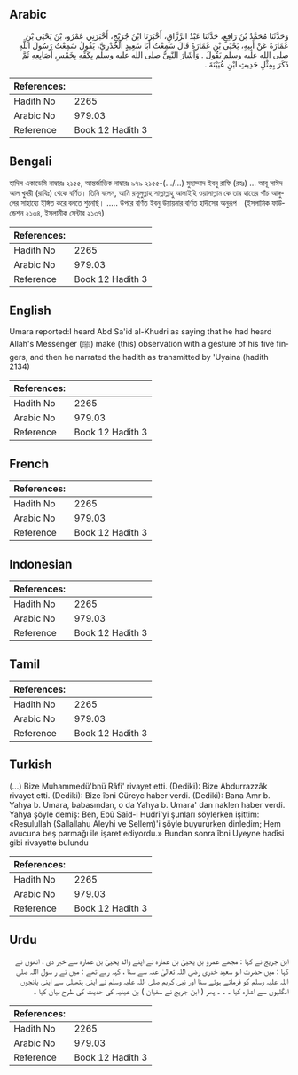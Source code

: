 ## Arabic


<div dir="rtl" lang="ar" style={{fontSize:'larger',backgroundColor:'#f8f9fa',padding:20}}>
وَحَدَّثَنَا مُحَمَّدُ بْنُ رَافِعٍ، حَدَّثَنَا عَبْدُ الرَّزَّاقِ، أَخْبَرَنَا ابْنُ جُرَيْجٍ، أَخْبَرَنِي عَمْرُو، بْنُ يَحْيَى بْنِ عُمَارَةَ عَنْ أَبِيهِ، يَحْيَى بْنِ عُمَارَةَ قَالَ سَمِعْتُ أَبَا سَعِيدٍ الْخُدْرِيَّ، يَقُولُ سَمِعْتُ رَسُولَ اللَّهِ صلى الله عليه وسلم يَقُولُ ‏.‏ وَأَشَارَ النَّبِيُّ صلى الله عليه وسلم بِكَفِّهِ بِخَمْسِ أَصَابِعِهِ ثُمَّ ذَكَرَ بِمِثْلِ حَدِيثِ ابْنِ عُيَيْنَةَ ‏.‏
</div>
<div style={{backgroundColor:'#f8f9fa',padding:20, marginBottom: 10}}><table> <thead> <tr> <th>References:</th> <th></th> </tr> </thead> <tbody><tr><td>Hadith No</td><td>2265</td></tr><tr><td>Arabic No</td><td>979.03</td></tr><tr><td>Reference</td><td>Book 12 Hadith 3</td></tr></tbody></table></div>

## Bengali


<div dir="ltr" lang="bn" style={{fontSize:'larger',backgroundColor:'#f8f9fa',padding:20}}>
হাদিস একাডেমি নাম্বারঃ ২১৫৫, আন্তর্জাতিক নাম্বারঃ ৯৭৯ ২১৫৫-(.../...) মুহাম্মাদ ইবনু রাফি (রহঃ) ... আবূ সাঈদ আল খুদরী (রাযিঃ) থেকে বর্ণিত। তিনি বলেন, আমি রসূলুল্লাহ সাল্লাল্লাহু আলাইহি ওয়াসাল্লাম কে তার হাতের পাঁচ আঙ্গুলের সাহায্যে ইঙ্গিত করে বলতে শুনেছি। ..... উপরে বর্ণিত ইবনু উয়ায়নার বর্ণিত হাদীসের অনুরূপ। (ইসলামিক ফাউন্ডেশন ২১৩৪, ইসলামীক সেন্টার ২১৩৭)
</div>
<div style={{backgroundColor:'#f8f9fa',padding:20, marginBottom: 10}}><table> <thead> <tr> <th>References:</th> <th></th> </tr> </thead> <tbody><tr><td>Hadith No</td><td>2265</td></tr><tr><td>Arabic No</td><td>979.03</td></tr><tr><td>Reference</td><td>Book 12 Hadith 3</td></tr></tbody></table></div>

## English


<div dir="ltr" lang="en" style={{fontSize:'larger',backgroundColor:'#f8f9fa',padding:20}}>
Umara reported:I heard Abd Sa'id al-Khudri as saying that he had heard Allah's Messenger (ﷺ) make (this) observation with a gesture of his five fingers, and then he narrated the hadith as transmitted by 'Uyaina (hadith 2134)
</div>
<div style={{backgroundColor:'#f8f9fa',padding:20, marginBottom: 10}}><table> <thead> <tr> <th>References:</th> <th></th> </tr> </thead> <tbody><tr><td>Hadith No</td><td>2265</td></tr><tr><td>Arabic No</td><td>979.03</td></tr><tr><td>Reference</td><td>Book 12 Hadith 3</td></tr></tbody></table></div>

## French


<div dir="ltr" lang="fr" style={{fontSize:'larger',backgroundColor:'#f8f9fa',padding:20}}>

</div>
<div style={{backgroundColor:'#f8f9fa',padding:20, marginBottom: 10}}><table> <thead> <tr> <th>References:</th> <th></th> </tr> </thead> <tbody><tr><td>Hadith No</td><td>2265</td></tr><tr><td>Arabic No</td><td>979.03</td></tr><tr><td>Reference</td><td>Book 12 Hadith 3</td></tr></tbody></table></div>

## Indonesian


<div dir="ltr" lang="id" style={{fontSize:'larger',backgroundColor:'#f8f9fa',padding:20}}>

</div>
<div style={{backgroundColor:'#f8f9fa',padding:20, marginBottom: 10}}><table> <thead> <tr> <th>References:</th> <th></th> </tr> </thead> <tbody><tr><td>Hadith No</td><td>2265</td></tr><tr><td>Arabic No</td><td>979.03</td></tr><tr><td>Reference</td><td>Book 12 Hadith 3</td></tr></tbody></table></div>

## Tamil


<div dir="ltr" lang="ta" style={{fontSize:'larger',backgroundColor:'#f8f9fa',padding:20}}>

</div>
<div style={{backgroundColor:'#f8f9fa',padding:20, marginBottom: 10}}><table> <thead> <tr> <th>References:</th> <th></th> </tr> </thead> <tbody><tr><td>Hadith No</td><td>2265</td></tr><tr><td>Arabic No</td><td>979.03</td></tr><tr><td>Reference</td><td>Book 12 Hadith 3</td></tr></tbody></table></div>

## Turkish


<div dir="ltr" lang="tr" style={{fontSize:'larger',backgroundColor:'#f8f9fa',padding:20}}>
(…) Bize Muhammedü'bnü Râfi' rivayet etti. (Dediki): Bize Abdurrazzâk rivayet etti. (Dediki): Bize îbni Cüreyc haber verdi. (Dediki): Bana Amr b. Yahya b. Umara, babasından, o da Yahya b. Umara' dan naklen haber verdi. Yahya şöyle demiş: Ben, Ebû Saîd-i Hudrî'yi şunları söylerken işittim: «Resulullah (Sallallahu Aleyhi ve Sellem)'i şöyle buyururken dinledim; Hem avucuna beş parmağı ile işaret ediyordu.» Bundan sonra îbni Uyeyne hadîsi gibi rivayette bulundu
</div>
<div style={{backgroundColor:'#f8f9fa',padding:20, marginBottom: 10}}><table> <thead> <tr> <th>References:</th> <th></th> </tr> </thead> <tbody><tr><td>Hadith No</td><td>2265</td></tr><tr><td>Arabic No</td><td>979.03</td></tr><tr><td>Reference</td><td>Book 12 Hadith 3</td></tr></tbody></table></div>

## Urdu


<div dir="rtl" lang="ur" style={{fontSize:'larger',backgroundColor:'#f8f9fa',padding:20}}>
ابن جریج نے کہا : مجھے عمرو بن یحییٰ بن عمارہ نے اپنے والد یحییٰ بن عمارہ سے خبر دی ، انھوں نے کہا : میں حضرت ابو سعید خدری رضی اللہ تعالیٰ عنہ سے سنا ، کہہ رہے تھے : میں نے ر سول اللہ صلی اللہ علیہ وسلم کو فرماتے ہوئے سنا اور نبی کریم صلی اللہ علیہ وسلم نے اپنی ہتھیلی سے اپنی پانچوں انگلیوں سے اشارہ کیا ۔ ۔ ۔ پھر ( ابن جریج نے سفیان ) بن عینیہ کی حدیث کی طرح بیان کیا ۔
</div>
<div style={{backgroundColor:'#f8f9fa',padding:20, marginBottom: 10}}><table> <thead> <tr> <th>References:</th> <th></th> </tr> </thead> <tbody><tr><td>Hadith No</td><td>2265</td></tr><tr><td>Arabic No</td><td>979.03</td></tr><tr><td>Reference</td><td>Book 12 Hadith 3</td></tr></tbody></table></div>